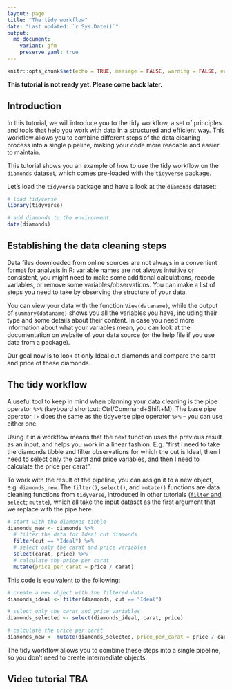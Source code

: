```yaml
---
layout: page
title: "The tidy workflow"
date: "Last updated: `r Sys.Date()`"
output:
  md_document:
    variant: gfm
    preserve_yaml: true
---
```


```r
knitr::opts_chunk$set(echo = TRUE, message = FALSE, warning = FALSE, error = FALSE)
```

**This tutorial is not ready yet. Please come back later.**

## Introduction

In this tutorial, we will introduce you to the tidy workflow, a set of principles and tools that help you work with data in a structured and efficient way.
This workflow allows you to combine different steps of the data cleaning process into a single pipeline, making your code more readable and easier to maintain.

This tutorial shows you an example of how to use the tidy workflow on the `diamonds` dataset, which comes pre-loaded with the `tidyverse` package.

Let's load the `tidyverse` package and have a look at the `diamonds` dataset:

```r
# load tidyverse
library(tidyverse)

# add diamonds to the environment
data(diamonds)
```

## Establishing the data cleaning steps

Data files downloaded from online sources are not always in a convenient format for analysis in R: variable names are not always intuitive or consistent, you might need to make some additional calculations, recode variables, or remove some variables/observations.
You can make a list of steps you need to take by observing the structure of your data.

You can view your data with the function `View(dataname)`, while the output of  `summary(dataname)` shows you all the variables you have, including their type and some details about their content.
In case you need more information about what your variables mean, you can look at the documentation on website of your data source (or the help file if you use data from a package).

Our goal now is to look at only Ideal cut diamonds and compare the carat and price of these diamonds.

## The tidy workflow

A useful tool to keep in mind when planning your data cleaning is the pipe operator `%>%` (keyboard shortcut: Ctrl/Command+Shift+M).
The base pipe operator `|>` does the same as the tidyverse pipe operator `%>%` -- you can use either one.

Using it in a workflow means that the next function uses the previous result as an input, and helps you work in a linear fashion.
E.g. "first I need to take the diamonds tibble and filter observations for which the cut is Ideal, then I need to select only the carat and price variables, and then I need to calculate the price per carat".

To work with the result of the pipeline, you can assign it to a new object, e.g. `diamonds_new`.
The `filter()`, `select()`, and `mutate()` functions are data cleaning functions from `tidyverse`, introduced in other tutorials ([`filter` and `select`](../r_intro_subset); [`mutate`](../r_intro_mutate)), which all take the input dataset as the first argument that we replace with the pipe here. 

```r
# start with the diamonds tibble
diamonds_new <- diamonds %>%
  # filter the data for Ideal cut diamonds
  filter(cut == "Ideal") %>%
  # select only the carat and price variables
  select(carat, price) %>%
  # calculate the price per carat
  mutate(price_per_carat = price / carat)
```

This code is equivalent to the following:

```r
# create a new object with the filtered data
diamonds_ideal <- filter(diamonds, cut == "Ideal")

# select only the carat and price variables
diamonds_selected <- select(diamonds_ideal, carat, price)

# calculate the price per carat
diamonds_new <- mutate(diamonds_selected, price_per_carat = price / carat)
```

The tidy workflow allows you to combine these steps into a single pipeline, so you don't need to create intermediate objects.

## Video tutorial TBA